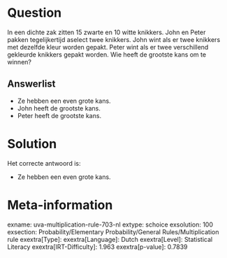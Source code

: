 Question
========

In een dichte zak zitten 15 zwarte en 10 witte knikkers. John en Peter
pakken tegelijkertijd aselect twee knikkers. John wint als er twee
knikkers met dezelfde kleur worden gepakt. Peter wint als er twee
verschillend gekleurde knikkers gepakt worden. Wie heeft de grootste
kans om te winnen?

Answerlist
----------

* Ze hebben een even grote kans.
* John heeft de grootste kans.
* Peter heeft de grootste kans.

Solution
========

Het correcte antwoord is: 

* Ze hebben een even grote kans.

Meta-information
================
exname: uva-multiplication-rule-703-nl
extype: schoice
exsolution: 100
exsection: Probability/Elementary Probability/General Rules/Multiplication rule
exextra[Type]: 
exextra[Language]: Dutch
exextra[Level]: Statistical Literacy
exextra[IRT-Difficulty]: 1.963
exextra[p-value]: 0.7839
